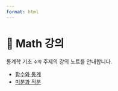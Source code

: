```yaml
---
format: html
---
```


# 📘 Math 강의

통계학 기초 `수학` 주제의 강의 노트를 안내합니다.


- [함수와 통계](function.qmd)
- [미분과 적분](derivate_integral.qmd)